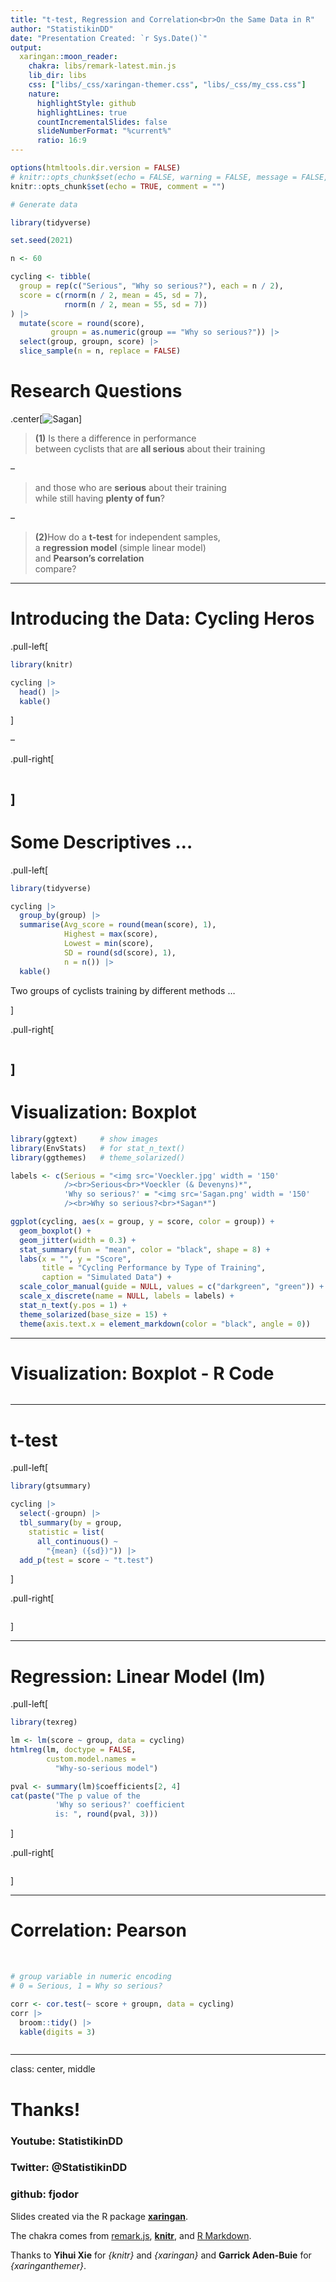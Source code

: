---
title: "t-test, Regression and Correlation<br>On the Same Data in R"
author: "StatistikinDD"
date: "Presentation Created: `r Sys.Date()`"
output:
  xaringan::moon_reader:
    chakra: libs/remark-latest.min.js
    lib_dir: libs
    css: ["libs/_css/xaringan-themer.css", "libs/_css/my_css.css"]
    nature:
      highlightStyle: github
      highlightLines: true
      countIncrementalSlides: false
      slideNumberFormat: "%current%"
      ratio: 16:9
---

```{r setup, include = FALSE}

options(htmltools.dir.version = FALSE)
# knitr::opts_chunk$set(echo = FALSE, warning = FALSE, message = FALSE, comment = "")
knitr::opts_chunk$set(echo = TRUE, comment = "")

# Generate data

library(tidyverse)

set.seed(2021)

n <- 60

cycling <- tibble(
  group = rep(c("Serious", "Why so serious?"), each = n / 2),
  score = c(rnorm(n / 2, mean = 45, sd = 7),
            rnorm(n / 2, mean = 55, sd = 7))
) |>
  mutate(score = round(score),
         groupn = as.numeric(group == "Why so serious?")) |>
  select(group, groupn, score) |>
  slice_sample(n = n, replace = FALSE)

```


# Research Questions

.center[![Sagan](https://media.giphy.com/media/C429iD9jGChRm/giphy.gif)]

> **(1)** Is there a difference in performance  
between cyclists that are **all serious** about their training  

--

> and those who are **serious** about their training  
while still having **plenty of fun**?

--

> **(2)**How do a **t-test** for independent samples,  
a **regression model** (simple linear model)  
and **Pearson's correlation**  
compare?

---

# Introducing the Data: Cycling Heros

.pull-left[
<br>
```{r intro-data, echo = FALSE}

library(knitr)

cycling |>
  head() |>
  kable()
```
]

--

.pull-right[
<br>
```{r intro-data-code, echo = TRUE, eval = FALSE, ref.label = "intro-data"}
```

]
---

# Some Descriptives ...

.pull-left[
<br>
```{r descriptives, echo = FALSE}

library(tidyverse)

cycling |>
  group_by(group) |>
  summarise(Avg_score = round(mean(score), 1),
            Highest = max(score),
            Lowest = min(score),
            SD = round(sd(score), 1),
            n = n()) |>
  kable()

```

Two groups of cyclists training by different methods ...

]

.pull-right[
<br>
```{r descriptives-code, echo = TRUE, eval = FALSE, ref.label = "descriptives"}
```

]
---

# Visualization: Boxplot

```{r boxplot, message = FALSE, warning = FALSE, echo = FALSE, fig.align = "center"}

library(ggtext)     # show images
library(EnvStats)   # for stat_n_text()
library(ggthemes)   # theme_solarized()

labels <- c(Serious = "<img src='Voeckler.jpg' width = '150'
            /><br>Serious<br>*Voeckler (& Devenyns)*",
            'Why so serious?' = "<img src='Sagan.png' width = '150' 
            /><br>Why so serious?<br>*Sagan*")

ggplot(cycling, aes(x = group, y = score, color = group)) +
  geom_boxplot() +
  geom_jitter(width = 0.3) +
  stat_summary(fun = "mean", color = "black", shape = 8) +
  labs(x = "", y = "Score",
       title = "Cycling Performance by Type of Training",
       caption = "Simulated Data") +
  scale_color_manual(guide = NULL, values = c("darkgreen", "green")) +
  scale_x_discrete(name = NULL, labels = labels) +
  stat_n_text(y.pos = 1) +
  theme_solarized(base_size = 15) +
  theme(axis.text.x = element_markdown(color = "black", angle = 0))

```

---

# Visualization: Boxplot - R Code

```{r boxplot-code, echo = TRUE, eval = FALSE, ref.label = "boxplot"}
```

---

# t-test

.pull-left[
<br>
```{r ttest-gtsummary, echo = FALSE}

library(gtsummary)

cycling |>
  select(-groupn) |>
  tbl_summary(by = group,
    statistic = list(
      all_continuous() ~
        "{mean} ({sd})")) |>
  add_p(test = score ~ "t.test")

```
]

.pull-right[
<br>
```{r ttest-gtsummary-code, echo = TRUE, eval = FALSE, ref.label = "ttest-gtsummary"}
```

]

---

# Regression: Linear Model (lm)

.pull-left[
<br>
```{r reg-texreg, echo = FALSE, results = 'asis', message = FALSE, warning = FALSE}

library(texreg)

lm <- lm(score ~ group, data = cycling)
htmlreg(lm, doctype = FALSE,
        custom.model.names =
          "Why-so-serious model")

pval <- summary(lm)$coefficients[2, 4]
cat(paste("The p value of the 
          'Why so serious?' coefficient
          is: ", round(pval, 3)))
```
]

.pull-right[
<br>
```{r reg-texreg-code, echo = TRUE, eval = FALSE, ref.label = "reg-texreg"}
```
]

---

# Correlation: Pearson

<br>

```{r corr-broom, echo = FALSE}

# group variable in numeric encoding
# 0 = Serious, 1 = Why so serious?

corr <- cor.test(~ score + groupn, data = cycling)
corr |>
  broom::tidy() |>
  kable(digits = 3)

```

```{r corr-broom-code, echo = TRUE, eval = FALSE, ref.label = "corr-broom"}
```

---

class: center, middle

# Thanks!

### Youtube: StatistikinDD

### Twitter: @StatistikinDD

### github: fjodor

Slides created via the R package [**xaringan**](https://github.com/yihui/xaringan).

The chakra comes from [remark.js](https://remarkjs.com), [**knitr**](https://yihui.org/knitr), and [R Markdown](https://rmarkdown.rstudio.com).

Thanks to **Yihui Xie** for *{knitr}* and *{xaringan}* and **Garrick Aden-Buie** for *{xaringanthemer}*.